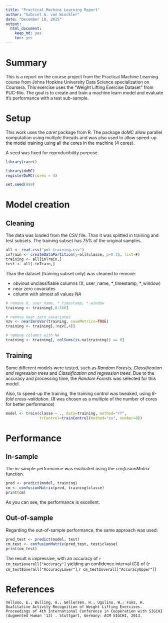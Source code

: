 ```yaml
---
title: "Practical Machine Learning Report"
author: "Gabriel A. von Winckler"
date: "December 18, 2015"
output: 
  html_document: 
    keep_md: yes
    toc: yes
---
```


# Summary

This is a report on the course project from the Practical Machine Learning course from Johns Hopkins University Data Science specialization on Coursera. This exercise uses the "Weight Lifting Exercise Dataset" from PUC-Rio. The goal is to create and train a machine learn model and evaluate it's performance with a test sub-sample.

# Setup

This work uses the _caret_ package from R. The package _doMC_ allow parallel computation using multiple threads and was also used to allow speed-up the model training using all the cores in the machine (4 cores).

A seed was fixed for reproducibility purpose.

```r
library(caret)

library(doMC)
registerDoMC(cores = 4)

set.seed(999)
```

# Model creation

## Cleaning

The data was loaded from the CSV file. Than it was splitted in training and test subsets. The training subset has 75% of the original samples.

```r
all <- read.csv("pml-training.csv")
inTrain <- createDataPartition(y=all$classe, p=0.75, list=F)
training <- all[inTrain,]
test <- all[-inTrain,]
```

Than the dataset (training subset only) was cleaned to remove:

* obvious unclassifiable columns (X, user_name, *_timestamp, *_window)
* near zero covariates
* column with almost all values _NA_

```r
# remove X, user_name, *_timestamp, *_window
training <- training[,8:160]

# remove near zero covariates
nzv <- nearZeroVar(training, saveMetrics=TRUE)
training <- training[,!nzv[,4]]

# remove columns with NA
training <- training[, colSums(is.na(training)) == 0]
```

## Training

Some different models were tested, such as _Random Forests_, _Classification and regression trees_ and _Classification and regression trees_. Due to the accuracy and processing time, the _Random Forests_ was selected for this model.

Also, to speed-up the training, the training control was tweaked, using _8-fold cross-validation_. (8 was chosen as a multiple of the number of cores for better performance)

```r
model <- train(classe ~ ., data=training, method="rf", 
               trControl=trainControl(method="cv", number=8))
```

# Performance

## In-sample

The in-sample performance was evaluated using the _confusionMatrix_ function.

```r
pred <- predict(model, training)
cm <- confusionMatrix(pred, training$classe)
print(cm)
```

As you can see, the performance is excellent.

## Out-of-sample

Regarding the out-of-sample performance, the same approach was used:

```r
pred_test <- predict(model, test)
cm_test <- confusionMatrix(pred_test, test$classe)
print(cm_test)
```

The result is impressive, with an accuracy of `r cm_test$overall["Accuracy"]` yielding an confidence interval (CI) of (`r cm_test$overall["AccuracyLower"]`,`r cm_test$overall["AccuracyUpper"]`)


# References
```
Velloso, E.; Bulling, A.; Gellersen, H.; Ugulino, W.; Fuks, H. Qualitative Activity Recognition of Weight Lifting Exercises. Proceedings of 4th International Conference in Cooperation with SIGCHI (Augmented Human '13) . Stuttgart, Germany: ACM SIGCHI, 2013.
```